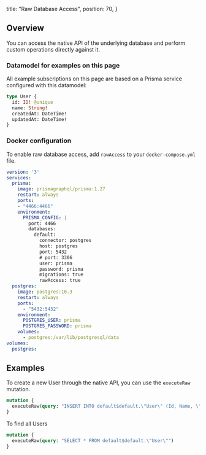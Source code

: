   title: "Raw Database Access",
  position: 70,
}

## Overview

You can access the native API of the underlying database and perform custom operations directly against it.

### Datamodel for examples on this page

All example subscriptions on this page are based on a Prisma service configured with this datamodel:

```graphql
type User {
  id: ID! @unique
  name: String!
  createdAt: DateTime!
  updatedAt: DateTime!
}

```

### Docker configuration

To enable raw database access, add `rawAccess` to your `docker-compose.yml` file.

```yml
version: '3'
services:
  prisma:
    image: prismagraphql/prisma:1.27
    restart: always
    ports:
    - "4466:4466"
    environment:
      PRISMA_CONFIG: |
        port: 4466
        databases:
          default:
            connector: postgres
            host: postgres
            port: 5432
            # port: 3306
            user: prisma
            password: prisma
            migrations: true
            rawAccess: true
  postgres:
    image: postgres:10.3
    restart: always
    ports:
      - "5432:5432"
    environment:
      POSTGRES_USER: prisma
      POSTGRES_PASSWORD: prisma
    volumes:
      - postgres:/var/lib/postgresql/data
volumes:
  postgres:
```

## Examples

To create a new User through the native API, you can use the `executeRaw` mutation.

```graphql
mutation {
  executeRaw(query: "INSERT INTO default$default.\"User\" (Id, Name, \"updatedAt\",\"createdAt\") VALUES ('cjnkpvm0b000d0b22j7csr04v', 'Abhi', '2018-10-22T19:54:47.606Z', '2018-10-22T19:54:47.606Z');")
}
```

To find all Users

```graphql
mutation {
  executeRaw(query: "SELECT * FROM default$default.\"User\"")
}
```
